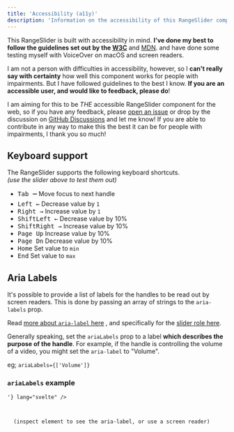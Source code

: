 ```yaml
---
title: 'Accessibility (a11y)'
description: 'Information on the accessibility of this RangeSlider component'
---
```



This RangeSlider is built with accessibility in mind. **I've done my best to follow the guidelines
set out by the [**W3C**](https://www.w3.org/WAI/ARIA/apg/patterns/slider-multithumb/)** and [MDN](https://developer.mozilla.org/en-US/docs/Web/Accessibility/ARIA/Roles/Slider_role). 
and have done some testing myself with VoiceOver on macOS and screen readers.

<Info>I am not a person with difficulties in accessibility, however, so I **can't really say with certainty** how well this
component works for people with impairments. But I have followed guidelines to the best I know. 
**If you are an accessible user, and would like to feedback, please do**!</Info>

I am aiming for this to be _THE_ accessible RangeSlider
component for the web, so if you have any feedback, please [open an issue](https://github.com/simeydotme/svelte-range-slider-pips/issues) or drop by the discussion
on [GitHub Discussions](https://github.com/simeydotme/svelte-range-slider-pips/discussions) and let me know! If you are able to contribute in any way to make this the
best it can be for people with impairments, I thank you so much!

## Keyboard support



<Demo name="Keyboard Support Tester" client:visible>
  <RangeSlider id="a11y-slider" values={[-10,10]} range min={-20} max={20} pips all="label" pipstep={5} client:visible />
</Demo>

The RangeSlider supports the following keyboard shortcuts.  
_(use the slider above to test them out)_

- <kbd title="Tab key">Tab ⭲</kbd> Move focus to next handle
- <kbd title="Left arrow">Left ←</kbd> Decrease value by `1`
- <kbd title="Right arrow">Right →</kbd> Increase value by `1`
- <kbd title="Shift">Shift</kbd><kbd title="Left arrow">Left ←</kbd> Decrease value by 10%
- <kbd title="Shift">Shift</kbd><kbd title="Right arrow">Right →</kbd> Increase value by 10%
- <kbd title="Page Up">Page Up</kbd> Increase value by 10%
- <kbd title="Page Down">Page Dn</kbd> Decrease value by 10%
- <kbd title="Home">Home</kbd> Set value to `min`
- <kbd title="End">End</kbd> Set value to `max`


## Aria Labels

It's possible to provide a list of labels for the handles to be read out by screen readers.
This is done by passing an array of strings to the `aria-labels` prop.

Read [more about `aria-label` here](https://developer.mozilla.org/en-US/docs/Web/Accessibility/ARIA/Attributes/aria-label) , and
specifically for the [slider role here](https://www.w3.org/WAI/ARIA/apg/patterns/slider-multithumb/examples/slider-multithumb/#rps_label).

Generally speaking, set the `ariaLabels` prop to a label **which describes the purpose of the handle**. For example, if the handle
is controlling the volume of a video, you might set the `aria-label` to "Volume".

eg; `ariaLabels={['Volume']}`
### `ariaLabels` example

<Demo name="Aria Label Example" client:visible>
  <RangeSlider ariaLabels={['Volume']} client:visible />
  <Code slot="svelte" code={'<RangeSlider ariaLabels={["Volume"]} />'} lang="svelte" />
</Demo>

<Note type="info">
  (inspect element to see the aria-label, or use a screen reader)
</Note>

